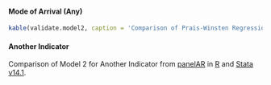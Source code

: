 #### Mode of Arrival (Any)

```r
kable(validate.model2, caption = 'Comparison of Prais-Winsten Regression models from R and Stata.')
```


#### Another Indicator

Comparison of Model 2 for Another Indicator from [panelAR](https://cran.r-project.org/web/packages/panelAR/index.html) in [R](https://www.r-project.org/) and [Stata v14.1](https://www.stata.com/).